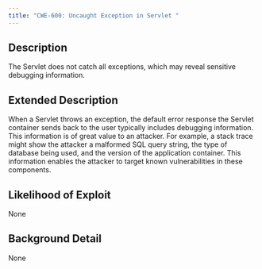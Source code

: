 ```yaml
---
title: "CWE-600: Uncaught Exception in Servlet "
---
```


## Description
The Servlet does not catch all exceptions, which may reveal sensitive debugging information.

## Extended Description
When a Servlet throws an exception, the default error response the Servlet container sends back to the user typically includes debugging information. This information is of great value to an attacker. For example, a stack trace might show the attacker a malformed SQL query string, the type of database being used, and the version of the application container. This information enables the attacker to target known vulnerabilities in these components.

## Likelihood of Exploit
None

## Background Detail
None
        